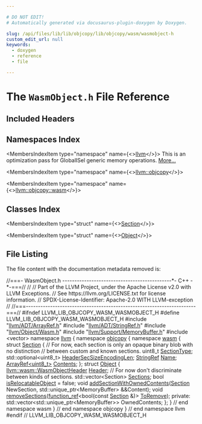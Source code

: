 ```yaml
---

# DO NOT EDIT!
# Automatically generated via docusaurus-plugin-doxygen by Doxygen.

slug: /api/files/lib/lib/objcopy/lib/objcopy/wasm/wasmobject-h
custom_edit_url: null
keywords:
  - doxygen
  - reference
  - file

---
```





# The `WasmObject.h` File Reference

<DoxygenPage pluginConfig={pluginConfig}>



## Included Headers

<IncludesList>
<IncludesListItem
  filePath="llvm/ADT/ArrayRef.h"
  permalink="/docs/api/files/include/include/llvm/include/llvm/adt/arrayref-h"
  isLocal="true" />
<IncludesListItem
  filePath="llvm/ADT/StringRef.h"
  permalink="/docs/api/files/include/include/llvm/include/llvm/adt/stringref-h"
  isLocal="true" />
<IncludesListItem
  filePath="llvm/Object/Wasm.h"
  permalink="/docs/api/files/include/include/llvm/include/llvm/object/wasm-h"
  isLocal="true" />
<IncludesListItem
  filePath="llvm/Support/MemoryBuffer.h"
  permalink="/docs/api/files/include/include/llvm/include/llvm/support/memorybuffer-h"
  isLocal="true" />
<IncludesListItem
  filePath="vector"
  permalink=""
  isLocal="false" />
</IncludesList>

## Namespaces Index

<MembersIndex>

<MembersIndexItem
  type="namespace"
  name={<><a href="/docs/api/namespaces/llvm">llvm</a></>}>
This is an optimization pass for GlobalISel generic memory operations. <a href="/docs/api/namespaces/llvm/#details">More...</a>
</MembersIndexItem>

<MembersIndexItem
  type="namespace"
  name={<><a href="/docs/api/namespaces/llvm/objcopy">llvm::objcopy</a></>}>
</MembersIndexItem>

<MembersIndexItem
  type="namespace"
  name={<><a href="/docs/api/namespaces/llvm/objcopy/wasm">llvm::objcopy::wasm</a></>}>
</MembersIndexItem>

</MembersIndex>

## Classes Index

<MembersIndex>

<MembersIndexItem
  type="struct"
  name={<><a href="/docs/api/structs/llvm/objcopy/wasm/section">Section</a></>}>
</MembersIndexItem>

<MembersIndexItem
  type="struct"
  name={<><a href="/docs/api/structs/llvm/objcopy/wasm/object">Object</a></>}>
</MembersIndexItem>

</MembersIndex>


## File Listing

The file content with the documentation metadata removed is:

<ProgramListing>

<Link id="l00001" /><CodeLine lineNumber="1"><span class="doxyHighlightComment">//===- WasmObject.h ---------------------------------------------&#42;- C++ -&#42;-===//</span></CodeLine>
<Link id="l00002" /><CodeLine lineNumber="2"><span class="doxyHighlightComment">//</span></CodeLine>
<Link id="l00003" /><CodeLine lineNumber="3"><span class="doxyHighlightComment">// Part of the LLVM Project, under the Apache License v2.0 with LLVM Exceptions.</span></CodeLine>
<Link id="l00004" /><CodeLine lineNumber="4"><span class="doxyHighlightComment">// See https://llvm.org/LICENSE.txt for license information.</span></CodeLine>
<Link id="l00005" /><CodeLine lineNumber="5"><span class="doxyHighlightComment">// SPDX-License-Identifier: Apache-2.0 WITH LLVM-exception</span></CodeLine>
<Link id="l00006" /><CodeLine lineNumber="6"><span class="doxyHighlightComment">//</span></CodeLine>
<Link id="l00007" /><CodeLine lineNumber="7"><span class="doxyHighlightComment">//===----------------------------------------------------------------------===//</span></CodeLine>
<Link id="l00008" /><CodeLine lineNumber="8"></CodeLine>
<Link id="l00009" /><CodeLine lineNumber="9"><span class="doxyHighlightPreprocessor">#ifndef LLVM&#95;LIB&#95;OBJCOPY&#95;WASM&#95;WASMOBJECT&#95;H</span></CodeLine>
<Link id="l00010" /><CodeLine lineNumber="10"><span class="doxyHighlightPreprocessor">#define LLVM&#95;LIB&#95;OBJCOPY&#95;WASM&#95;WASMOBJECT&#95;H</span></CodeLine>
<Link id="l00011" /><CodeLine lineNumber="11"></CodeLine>
<Link id="l00012" /><CodeLine lineNumber="12"><span class="doxyHighlightPreprocessor">#include &quot;<a href="/docs/api/files/include/include/llvm/include/llvm/adt/arrayref-h">llvm/ADT/ArrayRef.h</a>&quot;</span></CodeLine>
<Link id="l00013" /><CodeLine lineNumber="13"><span class="doxyHighlightPreprocessor">#include &quot;<a href="/docs/api/files/include/include/llvm/include/llvm/adt/stringref-h">llvm/ADT/StringRef.h</a>&quot;</span></CodeLine>
<Link id="l00014" /><CodeLine lineNumber="14"><span class="doxyHighlightPreprocessor">#include &quot;<a href="/docs/api/files/include/include/llvm/include/llvm/object/wasm-h">llvm/Object/Wasm.h</a>&quot;</span></CodeLine>
<Link id="l00015" /><CodeLine lineNumber="15"><span class="doxyHighlightPreprocessor">#include &quot;<a href="/docs/api/files/include/include/llvm/include/llvm/support/memorybuffer-h">llvm/Support/MemoryBuffer.h</a>&quot;</span></CodeLine>
<Link id="l00016" /><CodeLine lineNumber="16"><span class="doxyHighlightPreprocessor">#include &lt;vector&gt;</span></CodeLine>
<Link id="l00017" /><CodeLine lineNumber="17"></CodeLine>
<Link id="l00018" /><CodeLine lineNumber="18"><span class="doxyHighlightKeyword">namespace </span><span class="doxyHighlight"><a href="/docs/api/namespaces/llvm">llvm</a> &#123;</span></CodeLine>
<Link id="l00019" /><CodeLine lineNumber="19"><span class="doxyHighlightKeyword">namespace </span><span class="doxyHighlight"><a href="/docs/api/namespaces/llvm/objcopy">objcopy</a> &#123;</span></CodeLine>
<Link id="l00020" /><CodeLine lineNumber="20"><span class="doxyHighlightKeyword">namespace </span><span class="doxyHighlight"><a href="/docs/api/namespaces/llvm/objcopy/wasm">wasm</a> &#123;</span></CodeLine>
<Link id="l00021" /><CodeLine lineNumber="21"></CodeLine>
<Link id="l00022" /><CodeLine lineNumber="22" lineLink="/docs/api/structs/llvm/objcopy/wasm/section"><span class="doxyHighlightKeyword">struct </span><span class="doxyHighlight"><a href="/docs/api/structs/llvm/objcopy/wasm/section">Section</a> &#123;</span></CodeLine>
<Link id="l00023" /><CodeLine lineNumber="23"><span class="doxyHighlight">  </span><span class="doxyHighlightComment">// For now, each section is only an opaque binary blob with no distinction</span></CodeLine>
<Link id="l00024" /><CodeLine lineNumber="24"><span class="doxyHighlight">  </span><span class="doxyHighlightComment">// between custom and known sections.</span></CodeLine>
<Link id="l00025" /><CodeLine lineNumber="25" lineLink="/docs/api/structs/llvm/objcopy/wasm/section/#a0f6248ef8ae89023e9b794f67f618fd3"><span class="doxyHighlight">  uint8&#95;t <a href="/docs/api/structs/llvm/objcopy/wasm/section/#a0f6248ef8ae89023e9b794f67f618fd3">SectionType</a>;</span></CodeLine>
<Link id="l00026" /><CodeLine lineNumber="26" lineLink="/docs/api/structs/llvm/objcopy/wasm/section/#a8afc1d74a0303d1016db0aa79eb5c303"><span class="doxyHighlight">  std::optional&lt;uint8&#95;t&gt; <a href="/docs/api/structs/llvm/objcopy/wasm/section/#a8afc1d74a0303d1016db0aa79eb5c303">HeaderSecSizeEncodingLen</a>;</span></CodeLine>
<Link id="l00027" /><CodeLine lineNumber="27" lineLink="/docs/api/structs/llvm/objcopy/wasm/section/#aec9545d1fbb019d82321902c588dbe75"><span class="doxyHighlight">  <a href="/docs/api/classes/llvm/stringref">StringRef</a> <a href="/docs/api/structs/llvm/objcopy/wasm/section/#aec9545d1fbb019d82321902c588dbe75">Name</a>;</span></CodeLine>
<Link id="l00028" /><CodeLine lineNumber="28" lineLink="/docs/api/structs/llvm/objcopy/wasm/section/#a5b75640e3f42d0e0b592221f25ef0b66"><span class="doxyHighlight">  <a href="/docs/api/classes/llvm/arrayref">ArrayRef&lt;uint8&#95;t&gt;</a> <a href="/docs/api/structs/llvm/objcopy/wasm/section/#a5b75640e3f42d0e0b592221f25ef0b66">Contents</a>;</span></CodeLine>
<Link id="l00029" /><CodeLine lineNumber="29"><span class="doxyHighlight">&#125;;</span></CodeLine>
<Link id="l00030" /><CodeLine lineNumber="30"></CodeLine>
<Link id="l00031" /><CodeLine lineNumber="31" lineLink="/docs/api/structs/llvm/objcopy/wasm/object"><span class="doxyHighlightKeyword">struct </span><span class="doxyHighlight"><a href="/docs/api/structs/llvm/objcopy/wasm/object">Object</a> &#123;</span></CodeLine>
<Link id="l00032" /><CodeLine lineNumber="32" lineLink="/docs/api/structs/llvm/objcopy/wasm/object/#a6084713e32c94fe0da197223dadfda5d"><span class="doxyHighlight">  <a href="/docs/api/structs/llvm/wasm/wasmobjectheader">llvm::wasm::WasmObjectHeader</a> <a href="/docs/api/structs/llvm/objcopy/wasm/object/#a6084713e32c94fe0da197223dadfda5d">Header</a>;</span></CodeLine>
<Link id="l00033" /><CodeLine lineNumber="33"><span class="doxyHighlight">  </span><span class="doxyHighlightComment">// For now don&#39;t discriminate between kinds of sections.</span></CodeLine>
<Link id="l00034" /><CodeLine lineNumber="34" lineLink="/docs/api/structs/llvm/objcopy/wasm/object/#a16c713d625e7e58397151ee1b7b25c11"><span class="doxyHighlight">  std::vector&lt;Section&gt; <a href="/docs/api/structs/llvm/objcopy/wasm/object/#a16c713d625e7e58397151ee1b7b25c11">Sections</a>;</span></CodeLine>
<Link id="l00035" /><CodeLine lineNumber="35" lineLink="/docs/api/structs/llvm/objcopy/wasm/object/#ab526098a7dfd803270afa67e86169cf7"><span class="doxyHighlight">  </span><span class="doxyHighlightKeywordType">bool</span><span class="doxyHighlight"> <a href="/docs/api/structs/llvm/objcopy/wasm/object/#ab526098a7dfd803270afa67e86169cf7">isRelocatableObject</a> = </span><span class="doxyHighlightKeyword">false</span><span class="doxyHighlight">;</span></CodeLine>
<Link id="l00036" /><CodeLine lineNumber="36"></CodeLine>
<Link id="l00037" /><CodeLine lineNumber="37"><span class="doxyHighlight">  </span><span class="doxyHighlightKeywordType">void</span><span class="doxyHighlight"> <a href="/docs/api/structs/llvm/objcopy/wasm/object/#ae8b896e0f60be77a397633e4bbeee362">addSectionWithOwnedContents</a>(<a href="/docs/api/structs/llvm/objcopy/wasm/section">Section</a> NewSection,</span></CodeLine>
<Link id="l00038" /><CodeLine lineNumber="38"><span class="doxyHighlight">                                   std::unique&#95;ptr&lt;MemoryBuffer&gt; &amp;&amp;Content);</span></CodeLine>
<Link id="l00039" /><CodeLine lineNumber="39"><span class="doxyHighlight">  </span><span class="doxyHighlightKeywordType">void</span><span class="doxyHighlight"> <a href="/docs/api/structs/llvm/objcopy/wasm/object/#af9ff1730158f82c9b5c99b3947740404">removeSections</a>(<a href="/docs/api/classes/llvm/function-ref">function&#95;ref</a>&lt;</span><span class="doxyHighlightKeywordType">bool</span><span class="doxyHighlight">(</span><span class="doxyHighlightKeyword">const</span><span class="doxyHighlight"> <a href="/docs/api/structs/llvm/objcopy/wasm/section">Section</a> &amp;)&gt; <a href="/docs/api/files/lib/lib/target/lib/target/arm/armlowoverheadloops-cpp/#a3bf42baf773b375802538951c88d8e12">ToRemove</a>);</span></CodeLine>
<Link id="l00040" /><CodeLine lineNumber="40"></CodeLine>
<Link id="l00041" /><CodeLine lineNumber="41"><span class="doxyHighlightKeyword">private</span><span class="doxyHighlight">:</span></CodeLine>
<Link id="l00042" /><CodeLine lineNumber="42"><span class="doxyHighlight">  std::vector&lt;std::unique&#95;ptr&lt;MemoryBuffer&gt;&gt; OwnedContents;</span></CodeLine>
<Link id="l00043" /><CodeLine lineNumber="43"><span class="doxyHighlight">&#125;;</span></CodeLine>
<Link id="l00044" /><CodeLine lineNumber="44"></CodeLine>
<Link id="l00045" /><CodeLine lineNumber="45"><span class="doxyHighlight">&#125; </span><span class="doxyHighlightComment">// end namespace wasm</span></CodeLine>
<Link id="l00046" /><CodeLine lineNumber="46"><span class="doxyHighlight">&#125; </span><span class="doxyHighlightComment">// end namespace objcopy</span></CodeLine>
<Link id="l00047" /><CodeLine lineNumber="47"><span class="doxyHighlight">&#125; </span><span class="doxyHighlightComment">// end namespace llvm</span></CodeLine>
<Link id="l00048" /><CodeLine lineNumber="48"></CodeLine>
<Link id="l00049" /><CodeLine lineNumber="49"><span class="doxyHighlightPreprocessor">#endif </span><span class="doxyHighlightComment">// LLVM&#95;LIB&#95;OBJCOPY&#95;WASM&#95;WASMOBJECT&#95;H</span></CodeLine>

</ProgramListing>


</DoxygenPage>
